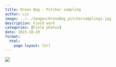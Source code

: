 ```yaml
---
title: Orono Bog - Pitcher sampling
author: Liz
image: ../../images/OronoBog_pitchersampling1.jpg
description: Field work
categories: [Field photos]
date: 2023-10-20
format:
  html:
    page-layout: full
---
```


![](../../images/OronoBog_pitchersampling1.jpg)